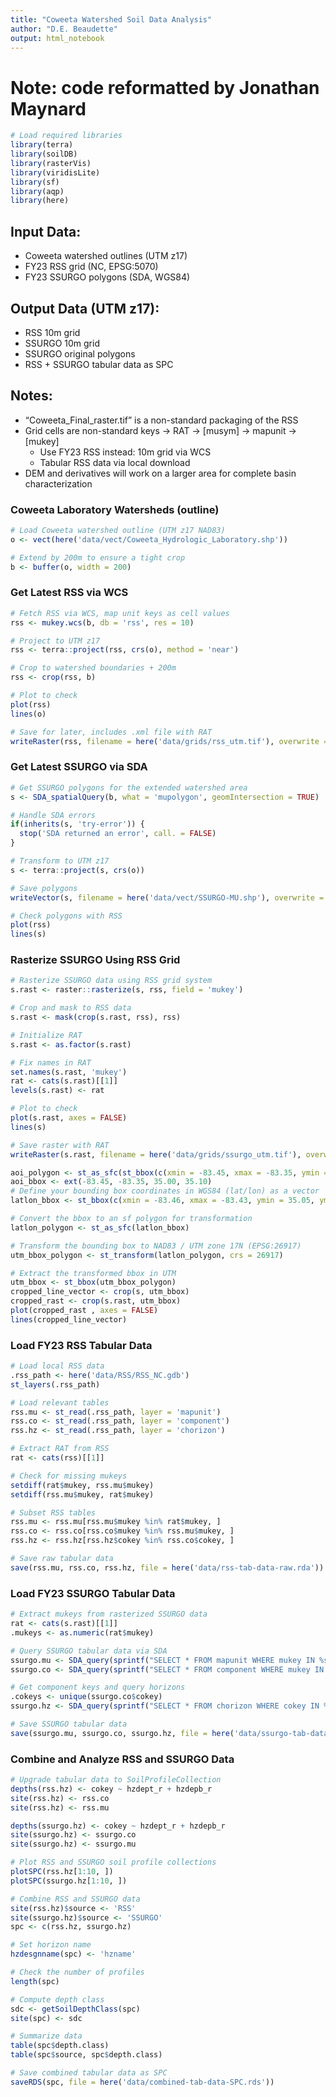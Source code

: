 ```yaml
---
title: "Coweeta Watershed Soil Data Analysis"
author: "D.E. Beaudette"
output: html_notebook
---
```

# Note: code reformatted by Jonathan Maynard

```r
# Load required libraries
library(terra)
library(soilDB)
library(rasterVis)
library(viridisLite)
library(sf)
library(aqp)
library(here)
```

## Input Data:
- Coweeta watershed outlines (UTM z17)
- FY23 RSS grid (NC, EPSG:5070)
- FY23 SSURGO polygons (SDA, WGS84)

## Output Data (UTM z17):
- RSS 10m grid
- SSURGO 10m grid
- SSURGO original polygons
- RSS + SSURGO tabular data as SPC

## Notes:
- "Coweeta_Final_raster.tif" is a non-standard packaging of the RSS
- Grid cells are non-standard keys -> RAT -> [musym] -> mapunit -> [mukey]
    - Use FY23 RSS instead: 10m grid via WCS
    - Tabular RSS data via local download 
- DEM and derivatives will work on a larger area for complete basin characterization

### Coweeta Laboratory Watersheds (outline)
```r
# Load Coweeta watershed outline (UTM z17 NAD83)
o <- vect(here('data/vect/Coweeta_Hydrologic_Laboratory.shp'))

# Extend by 200m to ensure a tight crop
b <- buffer(o, width = 200)
```

### Get Latest RSS via WCS
```r
# Fetch RSS via WCS, map unit keys as cell values
rss <- mukey.wcs(b, db = 'rss', res = 10)

# Project to UTM z17
rss <- terra::project(rss, crs(o), method = 'near')

# Crop to watershed boundaries + 200m
rss <- crop(rss, b)

# Plot to check
plot(rss)
lines(o)

# Save for later, includes .xml file with RAT
writeRaster(rss, filename = here('data/grids/rss_utm.tif'), overwrite = TRUE)
```

### Get Latest SSURGO via SDA
```r
# Get SSURGO polygons for the extended watershed area
s <- SDA_spatialQuery(b, what = 'mupolygon', geomIntersection = TRUE)

# Handle SDA errors
if(inherits(s, 'try-error')) {
  stop('SDA returned an error', call. = FALSE)
}

# Transform to UTM z17
s <- terra::project(s, crs(o))

# Save polygons
writeVector(s, filename = here('data/vect/SSURGO-MU.shp'), overwrite = TRUE)

# Check polygons with RSS
plot(rss)
lines(s)
```

### Rasterize SSURGO Using RSS Grid
```r
# Rasterize SSURGO data using RSS grid system
s.rast <- raster::rasterize(s, rss, field = 'mukey')

# Crop and mask to RSS data
s.rast <- mask(crop(s.rast, rss), rss)

# Initialize RAT
s.rast <- as.factor(s.rast)

# Fix names in RAT
set.names(s.rast, 'mukey')
rat <- cats(s.rast)[[1]]
levels(s.rast) <- rat

# Plot to check
plot(s.rast, axes = FALSE)
lines(s)

# Save raster with RAT
writeRaster(s.rast, filename = here('data/grids/ssurgo_utm.tif'), overwrite = TRUE)

aoi_polygon <- st_as_sfc(st_bbox(c(xmin = -83.45, xmax = -83.35, ymin = 35.00, ymax = 35.10), crs = st_crs(s)))
aoi_bbox <- ext(-83.45, -83.35, 35.00, 35.10)
# Define your bounding box coordinates in WGS84 (lat/lon) as a vector
latlon_bbox <- st_bbox(c(xmin = -83.46, xmax = -83.43, ymin = 35.05, ymax = 35.10), crs = st_crs(4326))

# Convert the bbox to an sf polygon for transformation
latlon_polygon <- st_as_sfc(latlon_bbox)

# Transform the bounding box to NAD83 / UTM zone 17N (EPSG:26917)
utm_bbox_polygon <- st_transform(latlon_polygon, crs = 26917)

# Extract the transformed bbox in UTM
utm_bbox <- st_bbox(utm_bbox_polygon)
cropped_line_vector <- crop(s, utm_bbox)
cropped_rast <- crop(s.rast, utm_bbox)
plot(cropped_rast , axes = FALSE)
lines(cropped_line_vector)

```

### Load FY23 RSS Tabular Data
```r
# Load local RSS data
.rss_path <- here('data/RSS/RSS_NC.gdb')
st_layers(.rss_path)

# Load relevant tables
rss.mu <- st_read(.rss_path, layer = 'mapunit')
rss.co <- st_read(.rss_path, layer = 'component')
rss.hz <- st_read(.rss_path, layer = 'chorizon')

# Extract RAT from RSS
rat <- cats(rss)[[1]]

# Check for missing mukeys
setdiff(rat$mukey, rss.mu$mukey)
setdiff(rss.mu$mukey, rat$mukey)

# Subset RSS tables
rss.mu <- rss.mu[rss.mu$mukey %in% rat$mukey, ]
rss.co <- rss.co[rss.co$mukey %in% rss.mu$mukey, ]
rss.hz <- rss.hz[rss.hz$cokey %in% rss.co$cokey, ]

# Save raw tabular data
save(rss.mu, rss.co, rss.hz, file = here('data/rss-tab-data-raw.rda'))
```

### Load FY23 SSURGO Tabular Data
```r
# Extract mukeys from rasterized SSURGO data
rat <- cats(s.rast)[[1]]
.mukeys <- as.numeric(rat$mukey)

# Query SSURGO tabular data via SDA
ssurgo.mu <- SDA_query(sprintf("SELECT * FROM mapunit WHERE mukey IN %s", format_SQL_in_statement(.mukeys)))
ssurgo.co <- SDA_query(sprintf("SELECT * FROM component WHERE mukey IN %s", format_SQL_in_statement(.mukeys)))

# Get component keys and query horizons
.cokeys <- unique(ssurgo.co$cokey)
ssurgo.hz <- SDA_query(sprintf("SELECT * FROM chorizon WHERE cokey IN %s", format_SQL_in_statement(.cokeys)))

# Save SSURGO tabular data
save(ssurgo.mu, ssurgo.co, ssurgo.hz, file = here('data/ssurgo-tab-data-raw.rda'))
```

### Combine and Analyze RSS and SSURGO Data
```r
# Upgrade tabular data to SoilProfileCollection
depths(rss.hz) <- cokey ~ hzdept_r + hzdepb_r
site(rss.hz) <- rss.co
site(rss.hz) <- rss.mu

depths(ssurgo.hz) <- cokey ~ hzdept_r + hzdepb_r
site(ssurgo.hz) <- ssurgo.co
site(ssurgo.hz) <- ssurgo.mu

# Plot RSS and SSURGO soil profile collections
plotSPC(rss.hz[1:10, ])
plotSPC(ssurgo.hz[1:10, ])

# Combine RSS and SSURGO data
site(rss.hz)$source <- 'RSS'
site(ssurgo.hz)$source <- 'SSURGO'
spc <- c(rss.hz, ssurgo.hz)

# Set horizon name
hzdesgnname(spc) <- 'hzname'

# Check the number of profiles
length(spc)

# Compute depth class
sdc <- getSoilDepthClass(spc)
site(spc) <- sdc

# Summarize data
table(spc$depth.class)
table(spc$source, spc$depth.class)

# Save combined tabular data as SPC
saveRDS(spc, file = here('data/combined-tab-data-SPC.rds'))
```

